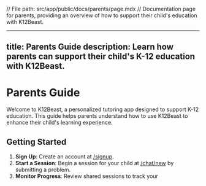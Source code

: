 // File path: src/app/public/docs/parents/page.mdx
// Documentation page for parents, providing an overview of how to support their child's education with K12Beast.

---
title: Parents Guide
description: Learn how parents can support their child's K-12 education with K12Beast.
---

# Parents Guide

Welcome to K12Beast, a personalized tutoring app designed to support K-12 education. This guide helps parents understand how to use K12Beast to enhance their child's learning experience.

## Getting Started

1. **Sign Up**: Create an account at [/signup](/signup).
2. **Start a Session**: Begin a session for your child at [/chat/new](/chat/new) by submitting a problem.
3. **Monitor Progress**: Review shared sessions to track your